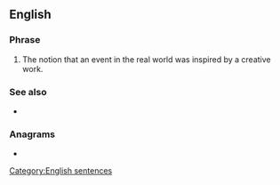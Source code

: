 ==English==
{{wikipedia|life imitating art}}

===Phrase===
{{head|en|phrase|head=[[life]] [[imitates]] [[art]]}}

# The notion that an event in the real world was inspired by a creative work.

===See also===
* {{l|en|art imitates life}}

===Anagrams===
* {{l|en|art imitates life}}

[[Category:English sentences]]